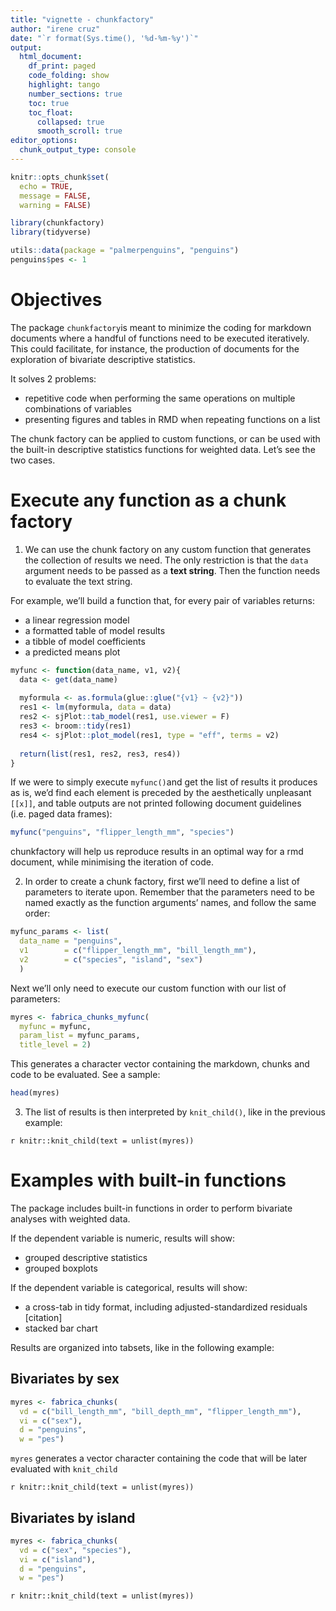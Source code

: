 ```yaml
---
title: "vignette - chunkfactory"
author: "irene cruz"
date: "`r format(Sys.time(), '%d-%m-%y')`"
output:
  html_document:
    df_print: paged
    code_folding: show
    highlight: tango
    number_sections: true
    toc: true
    toc_float:
      collapsed: true
      smooth_scroll: true
editor_options: 
  chunk_output_type: console
---
```


```r
knitr::opts_chunk$set(
  echo = TRUE, 
  message = FALSE, 
  warning = FALSE)
```

```r
library(chunkfactory)
library(tidyverse)
```

```r
utils::data(package = "palmerpenguins", "penguins")
penguins$pes <- 1
```


# Objectives
The package `chunkfactory`is meant to minimize the coding for markdown documents where a handful of functions need to be executed iteratively. This could facilitate, for instance, the production of documents for the exploration of bivariate descriptive statistics. 

It solves 2 problems: 

* repetitive code when performing the same operations on multiple combinations of variables
* presenting figures and tables in RMD when repeating functions on a list

The chunk factory can be applied to custom functions, or can be used with the built-in descriptive statistics functions for weighted data. Let's see the two cases. 

# Execute any function as a chunk factory {.tabset}

1. We can use the chunk factory on any custom function that generates the collection of results we need. The only restriction is that the `data` argument needs to be passed as a **text string**. Then the function needs to evaluate the text string. 

For example, we'll build a function that, for every pair of variables returns: 

* a linear regression model
* a formatted table of model results
* a tibble of model coefficients
* a predicted means plot

```r
myfunc <- function(data_name, v1, v2){
  data <- get(data_name)
  
  myformula <- as.formula(glue::glue("{v1} ~ {v2}"))
  res1 <- lm(myformula, data = data)
  res2 <- sjPlot::tab_model(res1, use.viewer = F)
  res3 <- broom::tidy(res1)
  res4 <- sjPlot::plot_model(res1, type = "eff", terms = v2)
  
  return(list(res1, res2, res3, res4))
}
```


If we were to simply execute `myfunc()`and get the list of results it produces as is, we'd find each element is preceded by the aesthetically unpleasant `[[x]]`, and table outputs are not printed following document guidelines (i.e. paged data frames): 

```r
myfunc("penguins", "flipper_length_mm", "species")

```

chunkfactory will help us reproduce results in an optimal way for a rmd document, while minimising the iteration of code. 

2. In order to create a chunk factory, first we'll need to define a list of parameters to iterate upon. Remember that the parameters need to be named exactly as the function arguments' names, and follow the same order: 

```r
myfunc_params <- list(
  data_name = "penguins", 
  v1        = c("flipper_length_mm", "bill_length_mm"),
  v2        = c("species", "island", "sex")
  )
```

Next we'll only need to execute our custom function with our list of parameters: 

```r
myres <- fabrica_chunks_myfunc(
  myfunc = myfunc, 
  param_list = myfunc_params, 
  title_level = 2)
```

This generates a character vector containing the markdown, chunks and code to be evaluated. See a sample:

```r
head(myres)
```

3. The list of results is then interpreted by `knit_child()`, like in the previous example:

`r knitr::knit_child(text = unlist(myres))`



# Examples with built-in functions

The package includes built-in functions in order to perform bivariate analyses with weighted data. 

If the dependent variable is numeric, results will show: 

* grouped descriptive statistics
* grouped boxplots

If the dependent variable is categorical, results will show:

* a cross-tab in tidy format, including adjusted-standardized residuals [citation]
* stacked bar chart

Results are organized into tabsets, like in the following example: 

## Bivariates by sex {.tabset}
```r
myres <- fabrica_chunks(
  vd = c("bill_length_mm", "bill_depth_mm", "flipper_length_mm"), 
  vi = c("sex"), 
  d = "penguins", 
  w = "pes")
```

`myres` generates a vector character containing the code that will be later evaluated with `knit_child` 

`r knitr::knit_child(text = unlist(myres))`


## Bivariates by island {.tabset}
```r
myres <- fabrica_chunks(
  vd = c("sex", "species"), 
  vi = c("island"), 
  d = "penguins", 
  w = "pes")
```

`r knitr::knit_child(text = unlist(myres))`

